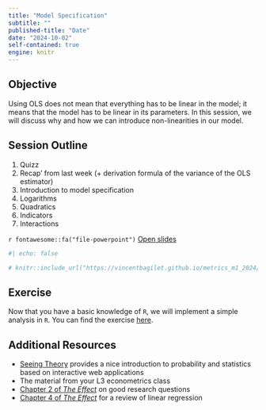 ```yaml
---
title: "Model Specification"
subtitle: ""
published-title: "Date"
date: "2024-10-02"
self-contained: true
engine: knitr
---
```


::: callout-tip
## Objective

Using OLS does not mean that everything has to be linear in the model; it means that the model has to be linear in its parameters. In this session, we will discuss why and how we can introduce non-linearities in our model.
:::

## Session Outline

1.  Quizz
2.  Recap' from last week (+ derivation formula of the variance of the OLS estimator)
3.  Introduction to model specification
4.  Logarithms
5.  Quadratics
6.  Indicators
7.  Interactions

`r fontawesome::fa("file-powerpoint")` [Open slides](../slides/lecture_3/slides_3_specification.html)

```r
#| echo: false

# knitr::include_url("https://vincentbagilet.github.io/metrics_m1_2024/slides/lecture_2/slides_2_properties.html")
```

## Exercise

Now that you have a basic knowledge of `R`, we will implement a simple analysis in `R`. You can find the exercise [here](content/exercises/ex_01_linear_regression.qmd).

## Additional Resources

-   [Seeing Theory](https://seeing-theory.brown.edu/) provides a nice introduction to probability and statistics based on interactive web applications
-   The material from your L3 econometrics class
-   [Chapter 2 of *The Effect*](https://theeffectbook.net/ch-ResearchQuestions.html) on good research questions
-   [Chapter 4 of *The Effect*](https://theeffectbook.net/ch-DescribingRelationships.html) for a review of linear regression
